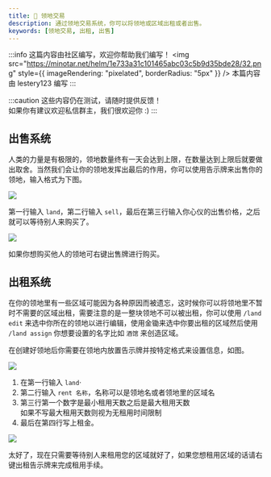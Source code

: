 ```yaml
---
title: 🏡 领地交易
description: 通过领地交易系统，你可以将领地或区域出租或者出售。
keywords: [领地交易, 出租, 出售]
---
```


:::info 这篇内容由社区编写，欢迎你帮助我们编写！
<img
  src="https://minotar.net/helm/1e733a31c101465abc03c5b9d35bde28/32.png"
  style={{ imageRendering: "pixelated", borderRadius: "5px" }}
/> 本篇内容由 lestery123 编写
:::

:::caution
这些内容仍在测试，请随时提供反馈！  
如果你有建议欢迎私信群主，我们很欢迎你 :)
:::

## 出售系统

人类的力量是有极限的，领地数量终有一天会达到上限，在数量达到上限后就要做出取舍。当然我们会让你的领地发挥出最后的作用，你可以使用告示牌来出售你的领地，输入格式为下图。

![](/img/lands/sell_land_sign.png)

第一行输入 `land`，第二行输入 `sell`，最后在第三行输入你心仪的出售价格，之后就可以等待别人来购买了。

![](/img/lands/sell_land_display.png)

如果你想购买他人的领地可右键出售牌进行购买。

## 出租系统

在你的领地里有一些区域可能因为各种原因而被遗忘，这时候你可以将领地里不暂时不需要的区域出租，需要注意的是一整块领地不可以被出租，你可以使用 `/land edit` 来选中你所在的领地以进行编辑，使用金锄来选中你要出租的区域然后使用 `/land assign` 你想要设置的名字比如 `酒馆` 来创造区域。

在创建好领地后你需要在领地内放置告示牌并按特定格式来设置信息，如图。

![](/img/lands/rent_area_or_land_sign.png)

1. 在第一行输入 `land`·
2. 第二行输入 `rent 名称`，名称可以是领地名或者领地里的区域名
3. 第三行第一个数字是最小租用天数之后是最大租用天数  
   如果不写最大租用天数则视为无租用时间限制
4. 最后在第四行写上租金。

![](/img/lands/rent_area_or_land_display.png)

太好了，现在只需要等待别人来租用您的区域就好了，如果您想租用区域的话请右键出租告示牌来完成租用手续。
